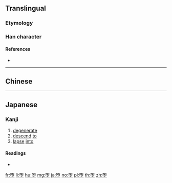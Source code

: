 {{also|墮}}
==Translingual==

===Etymology===
{{Han compound|陏|土|c1=p|c2=s|ls=psc}}

{{Han simp|墮|f=工|t=&nbsp;}}

===Han character===
{{Han char|rn=32|rad=土|as=08|sn=11|four=|canj=NBG,XXNBG|ids=⿱陏土}}

====References====
* {{Han ref|kx=0234.271|hdz=10459.030|uh=5815|ud=22549}}

----

==Chinese==
{{zh-see|墮}}

----

==Japanese==

===Kanji===
{{ja-kanji|grade=c|rs=土08}}

# [[degenerate]]
# [[descend]] [[to]]
# [[lapse]] [[into]]

====Readings====
* {{ja-readings|goon=[[だ]] (da)|kanon=[[た]] (ta)|kun=[[くずす]] (kuzusu), [[くずれる]] (kuzureru), [[おちる]] (ochiru)}}

[[fr:堕]]
[[li:堕]]
[[hu:堕]]
[[mg:堕]]
[[ja:堕]]
[[no:堕]]
[[pl:堕]]
[[th:堕]]
[[zh:堕]]